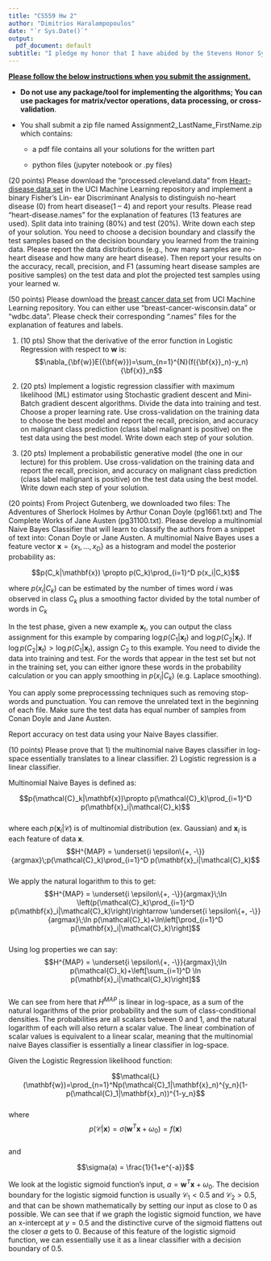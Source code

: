 ---
title: "CS559 Hw 2"
author: "Dimitrios Haralampopoulos"
date: "`r Sys.Date()`"
output:
  pdf_document: default
subtitle: "I pledge my honor that I have abided by the Stevens Honor System"
---

::: center
:::

[**Please follow the below instructions when you submit the
assignment.**]{.underline}

-   **Do not use any package/tool for implementing the algorithms; You
    can use packages for matrix/vector operations, data processing, or
    cross-validation**.

-   You shall submit a zip file named Assignment2_LastName_FirstName.zip
    which contains:

    -   a pdf file contains all your solutions for the written part

    -   python files (jupyter notebook or .py files)

::: questions
(20 points) Please download the "processed.cleveland.data" from
[Heart-disease data
set](https://archive.ics.uci.edu/ml/machine-learning-databases/heart-disease/)
in the UCI Machine Learning repository and implement a binary Fisher’s Lin-
ear Discriminant Analysis to distinguish no-heart disease (0) from heart disease(1 – 4) and report your
results. Please read “heart-disease.names” for the explanation of features (13 features are used). Split
data into training (80%) and test (20%). Write down each step of your solution. You need to choose a
decision boundary and classify the test samples based on the decision boundary you learned from the
training data. Please report the data distributions (e.g., how many samples are no-heart disease and how
many are heart disease). Then report your results on the accuracy, recall, precision, and F1 (assuming
heart disease samples are positive samples) on the test data and plot the projected test samples using
your learned w.

(50 points) Please download the [breast cancer data
set](https://archive.ics.uci.edu/ml/datasets/Breast+Cancer+Wisconsin+%28Diagnostic%29)
from UCI Machine Learning repository. You can either use
"breast-cancer-wisconsin.data" or "wdbc.data". Please check their
corresponding ".names" files for the explanation of features and labels.

1.  (10 pts) Show that the derivative of the error function in Logistic
    Regression with respect to $\mathbf{w}$ is:
    $$\nabla_{\bf{w}}E({\bf{w}})=\sum_{n=1}^{N}(f({\bf{x}}_n)-y_n){\bf{x}}_n$$ 
    \begin{center}
    $$p(\mathcal{C}_1|\phi)=y(\phi)=\sigma(\mathbf{w}^T\phi)$$  
    $$\frac{d\sigma}{da}=\sigma(1-\sigma)$$  
    $$p(\mathbf{t}|w)=\prod_{n=1}^Ny_n^{t_n}\{1-y_n\}^{1-t_n}$$  
    $$E(\mathbf{w})=-\ln p(\mathbf{t}|w)=-\sum_{n=1}^N\{t_n \ln y_n+(1-t_n)\ln (1-y_n)\} \rightarrow$$  
    $$E(\mathbf{w}) = -\sum_{n=1}^N\{t_n \ln \sigma(\mathbf{w}^T\phi_n)+(1-t_n)\ln (1-\sigma(\mathbf{w}^T\phi_n))\}$$  
    $$\frac{\partial}{\partial \mathbf{w}}E(\mathbf{w}) = \frac{\partial}{\partial \mathbf{w}}\left[-\sum_{n=1}^N\{t_n \ln \sigma(\mathbf{w}^T\phi_n)+(1-t_n)\ln (1-\sigma(\mathbf{w}^T\phi_n))\}\right] = $$  
    $$-\sum_{n=1}^N\{t_n \frac{\partial}{\partial \mathbf{w}}\ln \sigma(\mathbf{w}^T\phi_n)+(1-t_n)\frac{\partial}{\partial \mathbf{w}}\ln (1-\sigma(\mathbf{w}^T\phi_n))\}$$  
    Solve Derivatives separately to obtain:  
    $\frac{\partial}{\partial \mathbf{w}} \ln \sigma(\mathbf{w}^T\phi_n)= \frac{1}{\sigma(\mathbf{w}^T\phi)}\frac{\partial}{\partial \mathbf{w}}\sigma(\mathbf{w}^T\phi_n)$ and $\frac{\partial}{\partial \mathbf{w}}\ln (1-\sigma(\mathbf{w}^T\phi_n))= \frac{1}{1-\sigma(\mathbf{w}^T\phi_n)}\frac{\partial}{\partial \mathbf{w}}(1-\sigma(\mathbf{w}^T\phi_n))=\frac{-1}{1-\sigma(\mathbf{w}^T\phi_n)}\frac{\partial}{\partial \mathbf{w}}\sigma(\mathbf{w}^T\phi_n)$  
    Plug back in to get:  
    $$-\sum_{n=1}^Nt_n\frac{1}{\sigma(\mathbf{w}^T\phi_n)}\frac{\partial}{\partial \mathbf{w}}\sigma(\mathbf{w}^T\phi_n)+(1-t_n)\frac{-1}{1-\sigma(\mathbf{w}^T\phi_n)}\frac{\partial}{\partial \mathbf{w}}\sigma(\mathbf{w}^T\phi_n)$$  
    $$-\sum_{n=1}^N\left[\frac{t_n}{\sigma(\mathbf{w}^T\phi_n)}-\frac{(1-t_n)}{1-\sigma(\mathbf{w}^T\phi_n)}\right]\frac{\partial}{\partial \mathbf{w}}\sigma(\mathbf{w}^T\phi_n)$$  
    Using the chain rule we get:  
    $$\frac{\partial}{\partial\mathbf{w}}\sigma(\mathbf{w}^T\phi_n)=\frac{\partial}{\partial a_n}\sigma(a_n)*\frac{\partial}{\partial\mathbf{w}}\mathbf{w}^T\phi_n=\left[\sigma(a_n)*\left[1-\sigma(a_n)\right]\right]*\left[\phi_n\right]$$  
    Since $\frac{\partial}{\partial\mathbf{w}}[\sigma(a_n)]=\frac{\partial}{\partial\mathbf{w}}[\mathbf{w}^T\phi_n]=\phi_n$, we get:  
    $$\frac{\partial}{\partial \mathbf{w}}E(\mathbf{w})=-\sum_{n=1}^N\left[\frac{t_n}{\sigma(\mathbf{w}^T\phi_n)}-\frac{(1-t_n)}{1-\sigma(\mathbf{w}^T\phi_n)}\right]\sigma(a_n)*\left[1-\sigma(a_n)\right]*\phi_n \rightarrow -\sum_{n=1}^N\left[t_n(1-\sigma(a_n))-(1-t_n)(\sigma(a_n))\right]*\phi_n \rightarrow$$  
    $$-\sum_{n=1}^N[t_n(1-y_n)-(1-t_n)(y_n)]*\phi_n \rightarrow -\sum_{n=1}^N[t_n-t_ny_n-y_n+t_ny_n)]*\phi_n \rightarrow \sum_{n=1}^N[y_n-t_n]*\phi_n$$  
    This is, however, by the textbook. In the lecture notes, we treat $y_n$ as $f(\mathbf{x}_n)$, $t_n$ as $y_n$, and $\phi_n$ as $\mathbf{x}_n$, giving us the form:  
    $$\nabla _{\mathbf{w}}E(\mathbf{w})=\sum_{n=1}^N[f(\mathbf{x}_n)-y_n]\mathbf{x}_n$$
\end{center}
2.  (20 pts) Implement a logistic regression classifier with maximum
    likelihood (ML) estimator using Stochastic gradient descent and
    Mini-Batch gradient descent algorithms. Divide the data into
    training and test. Choose a proper learning rate. Use
    cross-validation on the training data to choose the best model and
    report the recall, precision, and accuracy on malignant class
    prediction (class label malignant is positive) on the test data
    using the best model. Write down each step of your solution.

3.  (20 pts) Implement a probabilistic generative model (the one in our
    lecture) for this problem. Use cross-validation on the training data
    and report the recall, precision, and accuracy on malignant class
    prediction (class label malignant is positive) on the test data
    using the best model. Write down each step of your solution.

(20 points) From Project Gutenberg, we downloaded two files: The
Adventures of Sherlock Holmes by Arthur Conan Doyle (pg1661.txt) and The
Complete Works of Jane Austen (pg31100.txt). Please develop a
multinomial Naive Bayes Classifier that will learn to classify the
authors from a snippet of text into: Conan Doyle or Jane Austen. A
multinomial Naive Bayes uses a feature vector
$\mathbf{x}=\{x_1,...,x_D\}$ as a histogram and model the posterior
probability as:

$$p(C_k|\mathbf{x}) \propto p(C_k)\prod_{i=1}^D p(x_i|C_k)$$

where $p(x_i|C_k)$ can be estimated by the number of times word $i$ was
observed in class $C_k$ plus a smoothing factor divided by the total
number of words in $C_k$

In the test phase, given a new example $\mathbf{x}_t$, you can output
the class assignment for this example by comparing
$\log p(C_1|\mathbf{x}_t)$ and $\log p(C_2|\mathbf{x}_t)$. If
$\log p(C_2|\mathbf{x}_t) > \log p(C_1|\mathbf{x}_t)$, assign $C_2$ to
this example. You need to divide the data into training and test. For
the words that appear in the test set but not in the training set, you
can either ignore these words in the probability calculation or you can
apply smoothing in $p(x_i|C_k)$ (e.g. Laplace smoothing).

You can apply some preprocesssing techniques such as removing stop-words
and punctuation. You can remove the unrelated text in the beginning of
each file. Make sure the test data has equal number of samples from
Conan Doyle and Jane Austen.

Report accuracy on test data using your Naive Bayes classifier.

(10 points) Please prove that 1) the multinomial naive Bayes classifier
in log-space essentially translates to a linear classifier. 2) Logistic
regression is a linear classifier.
:::
Multinomial Naive Bayes is defined as:

$$p(\mathcal{C}_k|\mathbf{x})\propto p(\mathcal{C}_k)\prod_{i=1}^D p(\mathbf{x}_i|\mathcal{C}_k)$$  
where each $p(\mathbf{x}_i|\mathcal{C})$ is of multinomial distribution (ex. Gaussian) and $\mathbf{x}_i$ is each feature of data $\mathbf{x}$.  
$$H^{MAP} = \underset{i \epsilon\{+, -\}}{argmax}\;p(\mathcal{C}_k)\prod_{i=1}^D p(\mathbf{x}_i|\mathcal{C}_k)$$  
We apply the natural logarithm to this to get:  
$$H^{MAP} = \underset{i \epsilon\{+, -\}}{argmax}\;\ln \left(p(\mathcal{C}_k)\prod_{i=1}^D p(\mathbf{x}_i|\mathcal{C}_k)\right)\rightarrow \underset{i \epsilon\{+, -\}}{argmax}\;\ln p(\mathcal{C}_k)+\ln\left[\prod_{i=1}^D p(\mathbf{x}_i|\mathcal{C}_k)\right]$$  
Using log properties we can say:  
$$H^{MAP} = \underset{i \epsilon\{+, -\}}{argmax}\;\ln p(\mathcal{C}_k)+\left[\sum_{i=1}^D \ln p(\mathbf{x}_i|\mathcal{C}_k)\right]$$  
We can see from here that $H^{MAP}$ is linear in log-space, as a sum of the natural logarithms of the prior probability and the sum of class-conditional densities. The probabilities are all scalars between 0 and 1, and the natural logarithm of each will also return a scalar value. The linear combination of scalar values is equivalent to a linear scalar, meaning that the multinomial naive Bayes classifier is essentially a linear classifier in log-space.

Given the Logistic Regression likelihood function:

$$\mathcal{L}(\mathbf{w})=\prod_{n=1}^Np(\mathcal{C}_1|\mathbf{x}_n)^{y_n}(1-p(\mathcal{C}_1|\mathbf{x}_n))^{1-y_n}$$  
where   
$$p(\mathcal{C}|\mathbf{x})=\sigma(\mathbf{w}^T\mathbf{x}+\omega_0)=f(\mathbf{x})$$  
and  

$$\sigma(a) = \frac{1}{1+e^{-a}}$$

We look at the logistic sigmoid function's input, $a = \mathbf{w}^T\mathbf{x}+\omega_0$. The decision boundary for the logistic sigmoid function is usually $\mathcal{C}_1 < 0.5$ and $\mathcal{C}_2 > 0.5$, and that can be shown mathematically by setting our input as close to 0 as possible. We can see that if we graph the logistic sigmoid function, we have an x-intercept at $y=0.5$ and the distinctive curve of the sigmoid flattens out the closer $a$ gets to 0. Because of this feature of the logistic sigmoid function, we can essentially use it as a linear classifier with a decision boundary of 0.5.  



